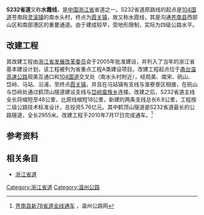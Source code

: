 {{中国省道信息框
|省=浙江
|省道编号=232
|起点=[[苍南县|苍南县]][[灵溪镇|灵溪镇]]
|终点=[[苍南县|苍南县]][[霞关镇|霞关镇]]
|规划总长度=58.2
}}
'''S232省道'''又称'''水霞线'''，是[[中华人民共和国|中国]][[浙江省|浙江省]]省道之一。S232省道原路线的起点是[[104国道|104国道]]苍南段[[灵溪镇|灵溪镇]]的南水头村，终点为[[霞关镇|霞关镇]]，故又称水霞线，其是沟通[[苍南县|苍南县]]西部山区和南部港区的重要通道。由于建成较早，受地形限制，实际为四级公路水平。

==改建工程==
其改建工程由[[浙江省|浙江省]][[发展改革委员|发展改革委员]]会于2005年批准建设，并列入了当年的浙江省基本建设计划，该工程被列为省重点工程A类建设项目。改建工程起点位于[[甬台温高速公路|甬台温高速公路]]观美互通口和[[104国道|104国道]]交叉处（南水头村附近），经观美、南宋、矾山、岱岭、马站、沿浦，至终点[[霞关镇|霞关镇]]，并且在马站镇有支线与渔寮景区相接，在矾山与岱岭处通过鹤顶山隧道建设支线与[[岱岭畲族乡|岱岭畲族乡]]连接。改建之后，S232省道主线全长将缩短至48公里，比原线缩短18公里，新建的两条支线总长6.8公里，工程按二级公路技术标准设计，总投资5.76亿元。其中鹤顶山隧道是S232省道最长的公路隧道，全长2955米。改建工程于2010年7月17日完成通车。<ref>[http://www.wzglw.com/Article/ShowArticle.asp?ArticleID=1443 苍南县新78省道全线通车 ] {{Webarchive|url=https://archive.is/20130428151111/http://www.wzglw.com/Article/ShowArticle.asp?ArticleID=1443 |date=2013-04-28 }}，温州公路网</ref>

==参考资料==
{{reflist}}
== 相关条目 ==
*[[浙江省道|浙江省道]]

{{浙江省道}}
{{Zhejiang-stub}}

[[Category:浙江省道|Category:浙江省道]]
[[Category:温州公路|Category:温州公路]]